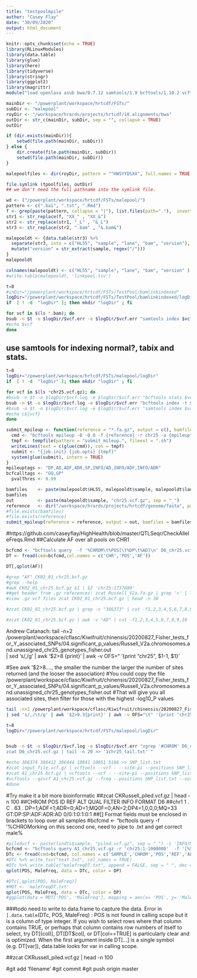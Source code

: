 ```yaml
---
title: "testpoolmpile"
author: "Casey Flay"
date: "30/09/2020"
output: html_document
---
```


```r
knitr::opts_chunk$set(echo = TRUE)
library(RLinuxModules)
library(data.table)
library(glue)
library(here)
library(tidyverse)
library(stringr)
library(ggplot2)
library(magrittr)
module("load openlava asub bwa/0.7.12 samtools/1.9 bcftools/1.10.2 vcftools")
```

```r
mainDir <- "/powerplant/workspace/hrtcdf/FSTs/"
subDir <- "malepool"
royDir <- "/workspace/hrards/projects/hrtcdf/10.alignments/bwa"
outDir <- str_c(mainDir, subDir, sep = "", collapse = TRUE)
outDir

if (dir.exists(mainDir)){
    setwd(file.path(mainDir, subDir))
} else {
    dir.create(file.path(mainDir, subDir))
    setwd(file.path(mainDir, subDir))
}

malepoolfiles <- dir(royDir, pattern = "^HW5YYDSXX", full.names = TRUE, include.dirs = TRUE)

file.symlink (tpoolfiles, outDir)
## we don't need the full pathname into the symlink file.
```

```r
wd <- ("/powerplant/workspace/hrtcdf/FSTs/malepool/")
pattern <- c(".bai", ".txt", ".Rmd")
f <- grep(paste(pattern, collapse = "|"), list.files(path="."),  invert=TRUE, value=TRUE)
str1 <- str_replace(f, "XX_" , "XX_&")
str2 <- str_replace(str1, "_L" , "&_L")
str3 <- str_replace(str2, ".bam" , "&.bam&")

malepooldt <- {data.table(str3) %>%
  separate(str3, into = c("HL55", "sample", "lane", "bam", "version"), sep = "&", fill = "left") %>%
  mutate("version" = str_extract(sample, regex("/")))
}
malepooldt

colnames(malepooldt) <- c("HL55", "sample", "lane", "bam", "version" )
#write.table(malepooldt, 'linkpool.tsv')
```

```bash
t=8
#inDir="/powerplant/workspace/hrtcdf/FSTs/TestPool/bamlinkindexed"
logDir="/powerplant/workspace/hrtcdf/FSTs/TestPool/bamlinkindexed/logDir"
if  [ ! -d  "logDir" ]; then mkdir "logDir" ; fi

for vcf in $(ls *.bam); do
bsub -n $t -o $logDir/$vcf.err -e $logDir/$vcf.err "samtools index $vcf > $vcf.bai"
#echo $vcf
done
```

## use samtools for indexing normal?, tabix and stats.
```bash
t=8
logDir="/powerplant/workspace/hrtcdf/FSTs/malepool/logDir"
if  [ ! -d  "logDir" ]; then mkdir "logDir" ; fi

for vcf in $(ls *chr25.vcf.gz); do
#bsub -n $t -o $logDir/$vcf.log -e $logDir/$vcf.err "bcftools stats $vcf > ${vcf}.stats "
bsub -n $t -o $logDir/$vcf.log -e $logDir/$vcf.err "bcftools index -t $vcf"
#bsub -n $t -o $logDir/$vcf.log -e $logDir/$vcf.err "samtools index $vcf"
#echo c${vcf}
done
```

```r
submit_mpileup <- function(reference = "*.fa.gz", output = c(), bamfiles = c(), job.init = "asub", job.opts = "-q normal") {
  cmd <- "bcftools mpileup -B -Q 0 -f {reference} -r chr25 -a {mpileuptags} {bamfiles} -Ou | bcftools call -f {bcfcalltags} -p {pvalThres} -m -A -Oz -o {output}"
  tmpf <- tempfile(pattern = "submit_mileup.", fileext = ".sh")
  writeLines(text = c(glue(cmd)), con = tmpf)
  submit <- "{job.init} {job.opts} {tmpf}"
  system(glue(submit), intern = TRUE)
}
mpileuptags <- "DP,AD,ADF,ADR,SP,INFO/AD,INFO/ADF,INFO/ADR"
bcfcalltags <- "GQ,GP"
  pvalThres <- 0.99

bamfiles    <- paste(malepooldt$HL55, malepooldt$sample, malepooldt$lane, malepooldt$bam, sep = "")
bamfiles
out         <- paste(malepooldt$sample, "chr25.vcf.gz", sep = "_")
reference   <- dir("/workspace/hrards/projects/hrtcdf/genome/fasta", pattern = ".*\\.gz$", full.names = TRUE)
#file.exists(bamfiles)
#file.exists(reference)
submit_mpileup(reference = reference, output = out, bamfiles = bamfiles)
```

#https://github.com/caseyflay/HighHealth/blob/master/QTLSeqr/CheckAlleleFreqs.Rmd
##Calculate AF over all pools on CHR1
```r
bcfcmd <- "bcftools query  -f '%CHROM\t%POS[\t%DP\t%AD]\n' D6_chr25.vcf.gz |awk '{print $1,$2,($4 + $6+ $8 + $10)/($3 + $5  + $7 + $9)}'"
DT <- fread(cmd=bcfcmd,col.names = c('CHR','POS','AF'))
```

```r
DT[,qplot(AF)]
```

```bash
#grep "AF" CK02_01_chr25.bcf.gz
#grep --help
#awk CK02_01_chr25.bcf.gz $1 | $2 'chr25:1737600'
##get header from .gz references: zcat Russell_V2a.fa.gz | grep '>' | less
#view .gz vcf files zcat CK02_01_chr25.bcf.gz | head -n 30

#zcat CK02_01_chr25.bcf.gz | grep -v "386373" | cut -f1,2,3,4,5,6,7,8,9,10 | head -n 30

#zcat CK02_01_chr25.bcf.gz | awk -v "AD" | cut -f1,2,3,4,5,6,7,8,9,10 | head -n 30
```
Andrew Catanach: 
tail -n+2 /powerplant/workspace/cflasc/Kiwifruit/chinensis/20200827_Fisher_tests_for_Y_associated_SNPs/04.significant_p_values/Russell_V2a.chromosomes.and.unassigned_chr25_genotypes_fisher.out \
| sed 's/,/\t/g' | awk '$2>8 {print}' | awk -v OFS="\t" '{print "chr25", $1-1, $1}' 

#See awk '$2>8...., the smaller the number the larger the number of sites returned (and the looser the association) 
#You could copy the file /powerplant/workspace/cflasc/Kiwifruit/chinensis/20200827_Fisher_tests_for_Y_associated_SNPs/04.significant_p_values/Russell_V2a.chromosomes.and.unassigned_chr25_genotypes_fisher.out 
#That will give you all associated sites, then filter for those with the highest -log10_P values
```bash
tail -n+2 /powerplant/workspace/cflasc/Kiwifruit/chinensis/20200827_Fisher_tests_for_Y_associated_SNPs/04.significant_p_values/Russell_V2a.chromosomes.and.unassigned_chr25_genotypes_fisher.out \
| sed 's/,/\t/g' | awk '$2>9.3{print}' | awk -v OFS="\t" '{print "chr25", $1-1, $1}' 
```

```bash
t=8
logDir="/powerplant/workspace/hrtcdf/FSTs/malepool/logDir"


bsub -n $t -o $logDir/$vcf.log -e $logDir/$vcf.err "zgrep '#CHROM' D6_chr25.vcf.gz > '1chr25_tail.txt' && 
zcat D6_chr25.vcf.gz | tail -n 20 >> '1chr25_tail.txt' "

```

```bash
#echo 386374 386412 386444 10841 10851 5186 >> SNP_list.txt 
#zcat input_file.vcf.gz | vcftools --vcf - --site-pi --positions SNP_list.txt --out nucleotide_diversity
#zcat A1_chr25.bcf.gz | vcftools --vcf - --site-pi --positions SNP_list.txt --out malepool
#vcftools --gzvcf A1_chr25.vcf.gz --freq --positions SNP_list.txt --out $vcf
#done
```


#Try make it a bit more bioinformatic
##zcat CKRussell_piled.vcf.gz | head -n 100
##CHROM  POS     ID      REF     ALT     QUAL    FILTER  INFO    FORMAT  D6
##chr1    1       .       C       .       63      .       DP=1;ADF=1;ADR=0;AD=1;MQ0F=0;AN=2;DP4=1,0,0,0;MQ=33     GT:DP:SP:ADF:ADR:AD     0/0:1:0:1:0:1
##[] Format fields must be enclosed in brackets to loop over all samples
#bcfcmd <- "bcftools query  -f '%CHROM\t%POS[\t%DP\t%AD]\n' ../PoolSeq/mpileup/CHR1.cns.vcf.gz| awk '{print $1,$2,($4 + $6+ 

working on this second one, need to pipe to .txt and get correct male%
```r
#piledvcf <- paste(lindts$sample, "piled.vcf.gz", sep = "_") -i 'INFO/MAF>0.0001'
bcfcmd <- "bcftools query A1_chr25.vcf.gz -r 'chr25:1-1000000'  -f '[%SAMPLE]\t%CHROM\t%POS\t%REF\t%ALT\t%DP\t%AD\n' | awk '{print $1, $2, $3, $4, $5, $6, $7, ($7+$9+$11+$13), ($8+$10+$12+$14), ($6+$8+$10+$12)/($7+$9+$11+$13), ($7+$9+$11+$13)/$6}'"
DTc <- fread(cmd=bcfcmd, col.names = c('SAMPLE','CHROM','POS','REF','ALT','DP','AD','REFal','ALTal','AF','MaleFreq'))
#DTc %>% write_tsv("test.txt", col_names = TRUE)
#DTc %>% write.table("malefreqDT.txt", append = FALSE, sep = " ", dec = ".", row.names = TRUE, col.names = TRUE)
qplot(POS, MaleFreq, data = DTc, color = DP)
```


```r
#DTc[,qplot(POS, MaleFreq)]
#MDT <- 'malefreqDT.txt'
qplot(POS, MaleFreq, data = DTc, color = DP)
#ggplot(data = MDT['POS', 'MaleFreq'], mapping = aes(x= 'POS', y= 'MaleFreq'))

```
###todo need to write to data.frame to capture the data.
Error in `[.data.table`(DTc, POS, MaleFreq) : POS is not found in calling scope but it is a column of type integer. If you wish to select rows where that column contains TRUE, or perhaps that column contains row numbers of itself to select, try DT[(col)], DT[DT$col], or DT[col==TRUE] is particularly clear and is optimized. When the first argument inside DT[...] is a single symbol (e.g. DT[var]), data.table looks for var in calling scope.

##zcat CKRussell_piled.vcf.gz | head -n 100


#git add 'filename'
#git commit 
#git push origin master

